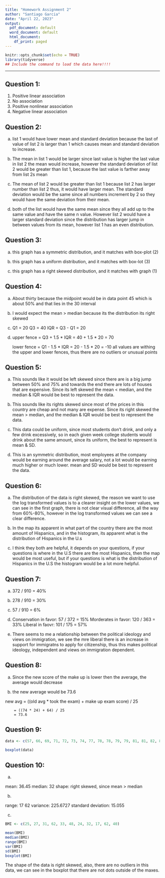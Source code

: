 ```yaml
---
title: "Homework Assignment 2"
author: "Santiago Garcia"
date: "April 22, 2023" 
output:
  pdf_document: default
  word_document: default
  html_document:
    df_print: paged
---
```


```r
knitr::opts_chunk$set(echo = TRUE)
library(tidyverse)
## Include the command to load the data here!!!!
```

* * *

## Question 1:  

(1) Positive linear association
(2) No association
(3) Positive nonlinear association
(4) Negative linear association 


## Question 2: 

a. list 1 would have lower mean and standard deviation because the last of value of list 2 is larger than 1 which causes mean and standard deviation to increase.

b. The mean in list 1 would be larger since last value is higher the last value in list 2 the mean would increase, however the standard deviation of list 2 would be greater than list 1, because the last value is farther away from list 2s mean

c. The mean of list 2 would be greater than list 1 because list 2 has larger number than list 2 thus, it would have larger mean. The standard deviation would be the same since all numbers increment by 2 so they would have the same deviation from their mean. 

d. both of the list would have the same mean since they all add up to the same value and have the same n value. However list 2 would have a larger standard deviation since the distribution has larger jump in between values from its mean, however list 1 has an even distribution. 


## Question 3: 

a. this graph has a symmetric distribution, and it matches with box-plot (2)

b. this graph has a uniform distribution, and it matches with box-lot (3)

c. this graph has a right skewed distribution, and it matches with graph (1)


## Question 4:  

a. About thirty because the midpoint would be in data point 45 which is about 50% and that lies in the 30 interval

b. I would expect the mean > median because its the distribution its right skewed

c. Q1 = 20
   Q3 = 40
   IQR = Q3 - Q1 = 20

d. upper fence = Q3 + 1.5 * IQR
               = 40 + 1.5 * 20
               = 70
               
   lower fence = Q1 - 1.5 * IQR
               = 20 - 1.5 * 20
               = -10
all values are withing the upper and lower fences, thus there are no outliers or unusual points 


## Question 5:

a. This sounds like it would be left skewed since there are is a big jump between 50% and 75% and towards the end there are lots of houses that are expensive. Since its left skewed the mean < median, and the median & IQR would be best to represent the data. 

b. This sounds like its rights skewed since most of the prices in this country are cheap and not many are expense. Since its right skewed the mean > median, and the median & IQR would be best to represent the data.

c. This data could be uniform, since most students don't drink, and only a few drink excessively, so in each given week college students would drink about the same amount, since its uniform, the best to represent is mean & SD.

d. This is an symmetric distribution, most employees at the company would be earning around the average salary, not a lot would be earning much higher or much lower. mean and SD would be best to represent the data. 



## Question 6: 

a. The distribution of the data is right skewed, the reason we want to use the log transformed values is to a clearer insight on the lower values, we can see in the first graph, there is not clear visual difference, all the way from 60%-80%, however in the log transformed values we can see a clear difference.

b. In the map its apparent in what part of the country there are the most amount of Hispanics, and in the histogram, its apparent what is the distribution of Hispanics in the U.s 

c. I think they both are helpful, it depends on your questions, if your questions is where in the U.S there are the most Hispanics, then the map would be most useful, but if your questions is what is the distribution of Hispanics in the U.S the histogram would be a lot more helpful. 



## Question 7: 

a. 372 / 910 = 40%
b. 278 / 910 = 30%
c. 57 / 910 = 6%
d. Conservation in favor: 57 / 372 = 15%
   Morderates in favor: 120 / 363 = 33%
   Liberal in faovr: 101 / 175 = 57%

e. There seems to me a relationship between the political ideology and views on immigration, we see the mre liberal there is an increase in support for immigratns to apply for citizenship, thus this makes political ideology, independent and views on immigration dependent. 


## Question 8: 

a) Since the new score of the make up is lower then the average, the average would decrease

b) the new average would be 73.6

new avg = ((old avg * took the exam) + make up exam score) / 25

        = ((74 * 24) + 64) / 25
        = 73.6

## Question 9: 

```r
data <- c(57, 66, 69, 71, 72, 73, 74, 77, 78, 78, 79, 79, 81, 81, 82, 83, 88, 89, 94)

boxplot(data)
```





## Question 10: 

a.

mean: 36.45
median: 32
shape: right skewed, since mean > median

b. 

range: 17 62
variance: 225.6727
standard deviation: 15.055

c.
 
```r
BMI <- c(25, 27, 31, 62, 33, 48, 24, 32, 17, 62, 40)

mean(BMI)
median(BMI)
range(BMI)
var(BMI)
sd(BMI)
boxplot(BMI)

```

The shape of the data is right skewed, also, there are no outliers in this data, we can see in the boxplot that there are not dots outside of the maxes. 

